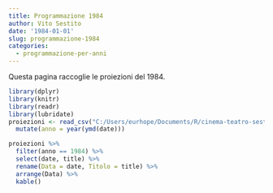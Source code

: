 ```yaml
---
title: Programmazione 1984
author: Vito Sestito
date: '1984-01-01'
slug: programmazione-1984
categories:
  - programmazione-per-anni
---
```



Questa pagina raccoglie le proiezioni del 1984.


```r
library(dplyr)
library(knitr)
library(readr)
library(lubridate)
proiezioni <- read_csv("C:/Users/eurhope/Documents/R/cinema-teatro-sestito/static/data/programmazione_agende.csv") %>% 
  mutate(anno = year(ymd(date)))
```


```r
proiezioni %>% 
  filter(anno == 1984) %>% 
  select(date, title) %>% 
  rename(Data = date, Titolo = title) %>% 
  arrange(Data) %>% 
  kable()
```

